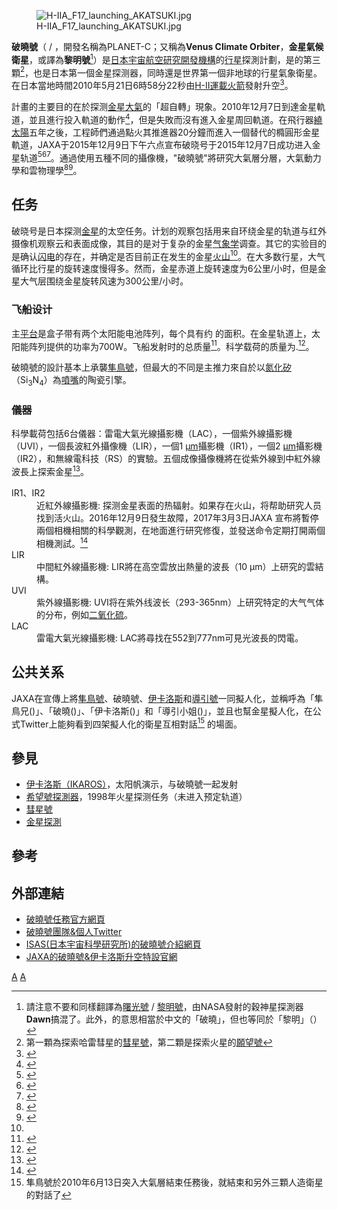 {{更新|time=2018-12-09T23:16:19+00:00}}
{{Infobox spaceflight
| name                  = 破曉號<br>Akatsuki
| image                 = Akatsuki-1.jpg
| image_caption         = 破曉號的模型

| operator              = [[JAXA|JAXA]]
| mission_type          = [[金星|金星]]軌道探測器
| website               = {{URL|https://global.jaxa.jp/projects/sas/planet_c/|JAXA任務介紹}}<br />任務網站（{{URL|http://www.jaxa.jp/countdown/f17/index_e.html|JAXA}} ／ {{URL|http://akatsuki.isas.jaxa.jp/en/|ISAS}}
| COSPAR_ID             = 2010-020D
| SATCAT                = 36576
| mission_duration      = 原定兩年<br />目前已運作{{Age in years, months and days| year=2010 | month=05 | day=20}}

| spacecraft_type       =
| manufacturer          = [[日本電氣|日本電氣]]
| dry_mass              = {{convert|320|kg|lb|abbr=on}}
| launch_mass           = {{convert|517.6|kg|abbr=on}}<ref name=Takeshi2011/>
| dimensions            = 長 1.04 公尺, 寬 1.45 公尺<br>高 1.44 公尺
| power                 = >700 瓦（0.7 [[Astronomical_unit|AU]]處）<ref name=Takeshi2011/>

| launch_date           = 2010年5月20日<br>21時58分22秒 [[UTC|UTC]]<ref name=spaceflightnow>{{cite news | author=Stephen Clark | title=H-2A Launch Report – Mission Status Center | url=http://www.spaceflightnow.com/h2a/akatsuki/status.html | work=Spaceflight Now | date=20 May 2010| accessdate=20 May 2010| archiveurl= https://web.archive.org/web/20100520013452/http://spaceflightnow.com/h2a/akatsuki/status.html| archivedate= 20 May 2010 | url-status= live}}</ref>
| launch_rocket         = [[H-IIA運載火箭|H-IIA運載火箭]] 202型
| launch_site           = [[種子島宇宙中心|種子島宇宙中心]]<br>吉信1號發射複合體
| launch_contractor     =

| last_contact          =
| decay_date            =

| orbit_epoch           =
| orbit_reference       = [[金星|金心軌道]]
| orbit_periapsis       = {{convert|1,000|km|mi|sp=us}}
| orbit_apoapsis        = {{convert|330,000|km|mi|sp=us}}
| orbit_inclination     = 3.0°
| orbit_period          = 10.8 天<ref>{{Cite web|title=Japanese probe fires thrusters in second bid to enter Venus orbit|url=https://www.japantimes.co.jp/news/2015/12/07/national/science-health/jaxa-plans-fire-probes-thrusters-second-attempt-venus-orbit/|access-date=2022-06-06|date=2015-12-07|last=Author|first=No|work=The Japan Times|language=en|archive-url=https://web.archive.org/web/20210518025955/https://www.japantimes.co.jp/news/2015/12/07/national/science-health/jaxa-plans-fire-probes-thrusters-second-attempt-venus-orbit/|archive-date=2021-05-18|deadurl=no}}</ref>
| orbit_eccentricity    = 0.971
| apsis                 = 金

|interplanetary         =
 {{Infobox spaceflight/IP
   |type                = flyby
   |note                = 入軌失敗
   |object              = [[金星|金星]]
   |arrival_date        = 2010年12月6日<br>23時49分整 UTC
   |distance            = {{convert|550|km|mi|sp=us}}
 }}
 {{Infobox spaceflight/IP
   |type                = orbiter
   |object              = [[金星|金星]]
   |arrival_date        = 2015年12月7日<br>0時11分57秒 UTC<ref name="Akatsuki-Successful-Orbit-Gizmag">{{cite news|last1=Szondy|first1=David|title=Akatsuki probe enters orbit around Venus|url=http://www.gizmag.com/jaxa-venus-akatsuki-orbit/40770/|accessdate=7 December 2015|archive-date=2016-04-12|archive-url=https://web.archive.org/web/20160412222159/http://www.gizmag.com/jaxa-venus-akatsuki-orbit/40770/|dead-url=no}}</ref><ref name="Akatsuki-Sucessful-Orbit-SpaceFlightNow">{{cite news|last1=Clark|first1=Stephan|title=Japanese probe fires rockets to steer into orbit at Venus|url=https://spaceflightnow.com/2015/12/06/japanese-space-probe-to-steer-into-orbit-around-venus/|accessdate=7 December 2015|archive-date=2017-01-31|archive-url=https://web.archive.org/web/20170131135225/http://spaceflightnow.com/2015/12/06/japanese-space-probe-to-steer-into-orbit-around-venus/|dead-url=no}}</ref><ref name = Sanchez-Lavega>{{cite journal | author = Sánchez-Lavega, A.; Peralta, J.; Gomez-Forrellad, J. M.; Hueso, R.; Pérez-Hoyos, S.; Mendikoa, I.; Rojas, J. F.; Horinouchi, T.; Lee, Y. J.; Watanabe, S. | title = Venus Cloud Morphology and Motions from Ground-based Images at the Time of the Akatsuki Orbit Insertion | journal = ''The Astrophysical Journal Letters'' | volume = 83 | issue = 1 | pages = L7 | year = 2016 | issn = 2041-8205 | doi = 10.3847/2041-8205/833/1/L7 | bibcode = 2016ApJ...833L...7S | url = https://iopscience.iop.org/article/10.3847/2041-8205/833/1/L7 | access-date = 2020-06-12 | archive-date = 2020-09-15 | archive-url = https://web.archive.org/web/20200915152135/https://iopscience.iop.org/article/10.3847/2041-8205/833/1/L7 | dead-url = no }}</ref>
   |orbits              =
 }}
}}
[[Image:H-IIA_F17_launching_AKATSUKI.jpg|thumb]]

'''破曉號'''（{{jpn|kn=あかつき|rm=Akatsuki}} / {{lang|ja|暁}}，開發名稱為PLANET-C；又稱為'''Venus Climate Orbiter'''，'''金星氣候衛星'''，或譯為'''黎明號'''<ref>請注意不要和同樣翻譯為[[曙光號|曙光號]] / [[黎明號|黎明號]]，由NASA發射的穀神星探測器'''Dawn'''搞混了。此外，'''{{lang|ja|あかつき}}'''的意思相當於中文的「破曉」，但也等同於「黎明」（'''{{lang|ja|夜明け}}'''）</ref>）是[[日本宇宙航空研究開發機構|日本宇宙航空研究開發機構]]的[[行星|行星]]探測計劃，是{{link-ja|PLANET計畫|PLANET計画}}的第三顆<ref>第一顆為探索哈雷彗星的[[彗星號|彗星號]]，第二顆是探索火星的[[願望號|願望號]]</ref>，也是日本第一個金星探测器，同時還是世界第一個非地球的行星氣象衛星。在日本當地時間2010年5月21日6時58分22秒由[[H-II運載火箭|H-II運載火箭]]發射升空<ref name=planet_c_index>{{cite web|url=http://www.jaxa.jp/projects/sat/planet_c/topics_e.html|title=Venus Climate Orbiter "AKATSUKI" (PLANET_C): Topics|publisher=JAXA|date=1 November 2011|accessdate=3 December 2011|archive-date=2013-10-05|archive-url=https://web.archive.org/web/20131005015626/http://www.jaxa.jp/projects/sat/planet_c/topics_e.html|dead-url=no}}</ref>。

計畫的主要目的在於探测[[金星大氣層|金星大氣]]的「超自轉」現象。2010年12月7日到達金星軌道，並且進行投入軌道的動作<ref name=planet_c>{{cite web| url=http://www.jaxa.jp/projects/sat/planet_c/index_e.html| title=AKATSUKI orbit control at perihelion| publisher=JAXA| date=1 November 2011| accessdate=3 December 2011| archive-date=2012-04-11| archive-url=https://www.webcitation.org/66pe8RvRF?url=http://www.jaxa.jp/projects/sat/planet_c/index_e.html| dead-url=no}}</ref>，但是失敗而沒有進入金星周回軌道。在飛行器[[日心軌道|繞太陽]]五年之後，工程師們通過點火其{{le|姿態控制|Attitude control}}推進器20分鐘而進入一個替代的橢圓形金星軌道，JAXA于2015年12月9日下午六点宣布破晓号于2015年12月7日成功进入金星轨道<ref>{{cite news|title = 日探測機黎明號 首度進入金星軌道【影】|url = http://www.cna.com.tw/news/ahel/201512090368-1.aspx|accessdate = 2015-12-10|newspaper = 中央通訊社|date = 2015-12-09|archive-date = 2015-12-10|archive-url = https://web.archive.org/web/20151210215454/http://www.cna.com.tw/news/ahel/201512090368-1.aspx|dead-url = no}}</ref><ref>{{cite news |last1=Limaye |first1=Sanjay |title=Live from Sagamihara: Akatsuki Orbit Insertion – Second Try |url=http://www.planetary.org/blogs/guest-blogs/2015/12060740-live-from-sagamihara.html |accessdate=7 December 2015 |archive-date=2017-09-23 |archive-url=https://web.archive.org/web/20170923194246/http://www.planetary.org/blogs/guest-blogs/2015/12060740-live-from-sagamihara.html |dead-url=no }}</ref><ref>{{cite web |url=http://www.popularmechanics.com/space/a17432/japan-venus-probe/ |title=Japan's Long Lost Venus Probe May Boom Back to Life |first=John |last=Wenz |work=[[Popular_Mechanics|Popular Mechanics]] |date=21 September 2015 |accessdate=14 October 2015 |archive-date=2015-12-12 |archive-url=https://web.archive.org/web/20151212114126/http://www.popularmechanics.com/space/a17432/japan-venus-probe/ |dead-url=no }}</ref>。通過使用五種不同的攝像機，"破曉號"將研究大氣層分層，大氣動力學和雲物理學<ref name="Overview 2011">{{cite journal |title=Overview of Venus orbiter, Akatsuki |journal=Earth, Planets and Space |date=May 2011 |last1=Nakamura |first1=N. |displayauthors=etal |volume=63 |issue=5 |pages=443–457 |issn=1880-5981 |doi=10.5047/eps.2011.02.009 |accessdate=7 December 2015 }}</ref><ref name="Akatsuki Exploring the Venusian Atmosphere">{{cite web |title=Exploring the Venusian Atmosphere – AKATSUKI/PLANET-C |url=http://global.jaxa.jp/countdown/f17/special/movie_e.html |website=Akatsuki Special Site |accessdate=5 December 2015 |archive-date=2019-05-14 |archive-url=https://web.archive.org/web/20190514065454/http://global.jaxa.jp/countdown/f17/special/movie_e.html |dead-url=no }}</ref>。

==任务==
破晓号是日本探测[[金星|金星]]的太空任务。计划的观察包括用来自环绕金星的轨道与红外摄像机观察云和表面成像，其目的是对于复杂的金星[[气象学|气象学]]调查。其它的实验目的是确认[[闪电|闪电]]的存在，并确定是否目前正在发生的金星[[火山|火山]]<ref name=planet_c/>。在大多数行星，大气循环比行星的旋转速度慢得多。然而，金星赤道上旋转速度为6公里/小时，但是金星大气层围绕金星旋转风速为300公里/小时。

===飞船设计===
主[[卫星平台|平台]]是{{convert|1.45|xx|1.04|xx|1.44|m|ft|abbr=on}}盒子带有两个太阳能电池阵列，每个具有约 {{convert|1.4|m2|abbr=on}}的面积。在金星轨道上，太阳能阵列提供的功率为700W。飞船发射时的总质量{{convert|517.6|kg|abbr=on}}<ref name=Takeshi2011>{{cite journal| last=Takeshi| first=Oshima| last2=Tokuhito| first2=Sasaki| title=Development of the Venus Climate Orbiter PLANET-C (AKATSUKI)| journal=NEC Technical Journal| volume=6| issue=1| pages=47–51| url=http://www.nec.co.jp/techrep/en/journal/g11/n01/110110.html| access-date=2015-12-12| archive-date=2012-06-08| archive-url=https://web.archive.org/web/20120608021458/http://www.nec.co.jp/techrep/en/journal/g11/n01/110110.html| dead-url=no}}</ref>。科学载荷的质量为{{convert|34|kg|abbr=on}}.<ref name=VKO>{{cite web| url=http://www.stp.isas.jaxa.jp/venus/E_plan.html| title=Mission overview| accessdate=3 December 2011| publisher=PLANET-C Team/JAXA| archive-date=2019-06-28| archive-url=https://web.archive.org/web/20190628094914/http://www.stp.isas.jaxa.jp/venus/E_plan.html| dead-url=no}}</ref>。

破曉號的設計基本上承襲[[隼鳥號|隼鳥號]]，但最大的不同是主推力來自於以[[氮化矽|氮化矽]]（Si<sub>3</sub>N<sub>4</sub>）為[[噴嘴|噴嘴]]的陶瓷引擎。

===儀器===
科學載荷包括6台儀器：雷電大氣光線攝影機（LAC），一個紫外線攝影機（UVI），一個長波紅外攝像機（LIR），一個1 [[微米|μm]]攝影機（IR1），一個2 [[微米|μm]]攝影機（IR2），和無線電科技（RS）的實驗。五個成像攝像機將在從紫外線到中紅外線波長上探索金星<ref name=PlanSoc>{{cite web|url=http://www.planetary.org/explore/topics/akatsuki/|title=Akatsuki (Venus Climate Orbiter / Planet-C)|publisher=The Planetary Society|accessdate=19 November 2010|archive-date=2012-03-18|archive-url=https://web.archive.org/web/20120318214905/http://www.planetary.org/explore/topics/akatsuki/|dead-url=no}}</ref>。

;IR1、IR2
:近紅外線攝影機: 探测金星表面的热辐射。如果存在火山，将帮助研究人员找到活火山。2016年12月9日發生故障，2017年3月3日JAXA 宣布將暫停兩個相機相關的科學觀測，在地面進行研究修復，並發送命令定期打開兩個相機測試。<ref>{{Cite web|title=「あかつき」搭載の2つのカメラ、科学観測を休止|url=https://www.isas.jaxa.jp/topics/000901.html|access-date=2022-06-06|date=2017-03-03|work=宇宙科学研究所|language=ja|archive-url=https://web.archive.org/web/20220302045535/https://www.isas.jaxa.jp/topics/000901.html|archive-date=2022-03-02|dead-url=no}}</ref>
;LIR
:中間紅外線攝影機: LIR將在高空雲放出熱量的波長（10 μm）上研究的雲結構。
;UVI
:紫外線攝影機: UVI将在紫外线波长（293-365nm）上研究特定的大气气体的分布，例如[[二氧化硫|二氧化硫]]。
;LAC
:雷電大氣光線攝影機: LAC將尋找在552到777nm可見光波長的閃電。

==公共关系==
JAXA在宣傳上將[[隼鳥號|隼鳥號]]、破曉號、[[IKAROS|伊卡洛斯]]和[[准天顶卫星系统|導引號]]一同擬人化，並稱呼為「隼鳥兄({{lang|ja|はやぶさ兄さん}})」、「破曉({{lang|ja|あかつきくん}})」、「伊卡洛斯({{lang|ja|イカロスくん}})」和「導引小姐({{lang|ja|みちびきさん}})」，並且也幫金星擬人化，在公式Twitter上能夠看到四架擬人化的衛星互相對話<ref>隼鳥號於2010年6月13日突入大氣層結束任務後，就結束和另外三顆人造衛星的對話了</ref> 的場面。

==參見==
* [[IKAROS|伊卡洛斯（IKAROS）]]，太阳帆演示，与破曉號一起发射
* [[希望號探測器_(日本)|希望號探測器]]，1998年火星探测任务（未进入预定轨道）
* [[彗星號|彗星號]]
* [[太陽系探測器列表#金星探測|金星探測]]

==參考==
{{Reflist|2}}

==外部連結==
* [http://www.jaxa.jp/projects/sat/planet_c/index_j.html 破曉號任務官方網頁] {{Wayback|url=http://www.jaxa.jp/projects/sat/planet_c/index_j.html |date=20100923222355 }}
* [http://twitter.com/Akatsuki_JAXA 破曉號團隊&個人Twitter] {{Wayback|url=http://twitter.com/Akatsuki_JAXA |date=20101007031340 }}
* [https://web.archive.org/web/20120111072628/http://www.isas.jaxa.jp/j/enterp/missions/planet-c/ ISAS(日本宇宙科學研究所)的破曉號介紹網頁]
* [http://www.jaxa.jp/countdown/f17/index_j.html JAXA的破曉號&伊卡洛斯升空特設官網] {{Wayback|url=http://www.jaxa.jp/countdown/f17/index_j.html |date=20101011135543 }}

{{金星任务}}

[[Category:日本太空探測器|A]]
[[Category:金星探測器|A]]